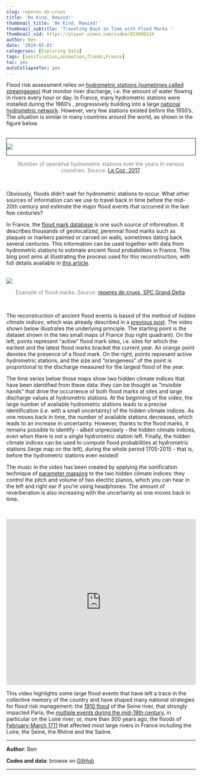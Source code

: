 ---
slug: reperes-de-crues
title: 'Be Kind, Rewind!'
thumbnail_title: 'Be Kind, Rewind!'
thumbnail_subtitle: 'Traveling Back in Time with Flood Marks '
thumbnail_vid: https://player.vimeo.com/video/815008124
author: Ben
date: '2024-02-01'
categories: [Exploring Data]
tags: [sonification,animation,floods,France]
toc: yes
autoCollapseToc: yes
---

Flood risk assessment relies on [hydrometric stations (sometimes called streamgages)](https://www.usgs.gov/mission-areas/water-resources/science/streamgaging-basics) that monitor river discharge, i.e. the amount of water flowing in rivers every hour or day. In France, many hydrometric stations were installed during the 1960's , progressively building into a large [national hydrometric network](https://www.hydro.eaufrance.fr/). However, very few stations existed before the 1950's. The situation is similar in many countries around the world, as shown in the figure below.

<br>
<div style="border-style: solid;border-width: 1px;">
![](/img/HydrometricNetworks.png)
</div>
<p style="text-align: center;color: gray;"> Number of operative hydrometric stations over the years in various countries. Source: [Le Coz, 2017](https://hal.inrae.fr/tel-02606946). </p>
<br>

Obviously, floods didn't wait for hydrometric stations to occur. What other sources of information can we use to travel back in time before the mid-20th century and estimate the major flood events that occurred in the last few centuries?

In France, the [flood mark database](https://www.reperesdecrues.developpement-durable.gouv.fr) is one such source of information. It describes thousands of geolocalized, perennial flood marks such as plaques or markers painted or carved on walls, sometimes dating back several centuries. This information can be used together with data from hydrometric stations to estimate ancient flood probabilities in France. This blog post aims at illustrating the process used for this reconstruction, with full details available in [this article](https://hal.science/hal-04112153).

<br>
![](/img/Rhone_La-Roche-De-Glun_SPCGrandDelta.jpg)
<p style="text-align: center;color: gray;"> Example of flood marks. Source: [reperes de crues, SPC Grand Delta](https://www.reperesdecrues.developpement-durable.gouv.fr/site/chemin-du-four-chaux-2#rep554728). </p>
<br>

The reconstruction of ancient flood events is based of the method of *hidden climate indices*, which was already described in a [previous post](/blog/hci). 
The video shown below illustrates the underlying principle. The starting point is the dataset shown in the two small maps of France (top right quadrant). On the left, points represent "active" flood mark sites, i.e. sites for which the earliest and the latest flood marks bracket the current year. An orange point denotes the presence of a flood mark. On the right, points represent active hydrometric stations, and the size and "orangeness" of the point is proportional to the discharge measured for the largest flood of the year.

The time series below those maps show two hidden climate indices that have been identified from these data: they can be thought as "invisible hands" that drive the occurrence of both flood marks at sites and large discharge values at hydrometric stations. At the beginning of the video, the large number of available hydrometric stations leads to a precise identification (i.e. with a small uncertainty) of the hidden climate indices. As one moves back in time, the number of available stations decreases, which leads to an increase in uncertainty. However, thanks to the flood marks, it remains possible to identify - albeit unprecisely -  the hidden climate indices, even when there is not a single hydrometric station left. Finally, the hidden climate indices can be used to compute flood probabilities at hydrometric stations (large map on the left), during the whole period 1705-2015  - that is, before the hydrometric stations even existed!

The music in the video has been created by applying the sonification technique of [parameter mapping](/blog/sonification-pitch-volume-mapping/) to the two hidden climate indices: they control the pitch and volume of two electric pianos, which you can hear in the left and right ear if you're using headphones. The amount of reverberation is also increasing with the uncertainty as one moves back in time.

<br>

<p></p>

<iframe src="https://player.vimeo.com/video/815008124" frameborder="0" width="100%" height="440" allowfullscreen="allowfullscreen"></iframe>

<p></p>

This video highlights some large flood events that have left a trace in the collective memory of the country and have shaped many national strategies for flood risk management: the [1910 flood](https://en.wikipedia.org/wiki/1910_Great_Flood_of_Paris) of the Seine river, that strongly impacted Paris; the [multiple events during the mid-19th century](https://inforisques.loiret.fr/memoire-du-risque/xixe-siecle-les-3-grandes-crues-extraordinaires-de-la-loire), in particular on the Loire river; or, more than 300 years ago, the floods of [February-March 1711](https://www.reperesdecrues.developpement-durable.gouv.fr/?service_prevention_crues=&latitude=&longitude=&commune=&date_crue_debut=1711-01-01&date_crue_fin=1711-04-01&extendRepereRecherche%5Bniveau_validation%5D=&extendRepereRecherche%5Bmaximum_crue%5D=&extendRepereRecherche%5Bphec%5D=&extendRepereRecherche%5Bvisibilite%5D=&extendRepereRecherche%5Brestauration%5D=&extendRepereRecherche%5Baltitude_ngf%5D=&extendRepereRecherche%5Baltitude_nivelee%5D=&op=Lancer+la+recherche) that affected most large rivers in France including the Loire, the Seine, the Rhône and the Saône.

---

**Author**: Ben

**Codes and data**: browse on [GitHub](https://github.com/globXblog/scripts/tree/main/src/reperes-de-crues)

---
